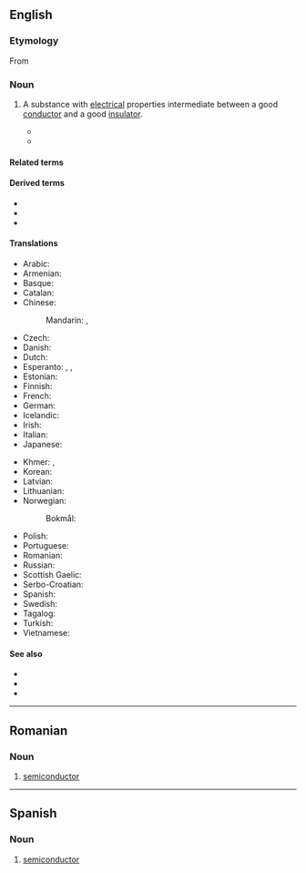 ==English==
{{wikipedia}}

===Etymology===
From {{prefix|semi|conductor|lang=en}}

===Noun===
{{en-noun}}

# {{lb|en|physics}} A substance with [[electrical]] properties intermediate between a good [[conductor]] and a good [[insulator]].
#* {{quote-book|title=Natural Philosophy for General Readers and Young Persons|page=422|author=Adolphe Ganot|year=1876|passage=In this sense we are to understand the following table in which bodies are classed as ''conductors'', '''''semiconductors''''', and ''nonconductors''; those bodies being conveniently designated as conductors which, when applied to an electroscope charged with either kind of electricity discharge it almost instantaneously; '''semiconductors''' being those which discharge it in a short but measurable time, a few seconds, for instance; while nonconductors effect no discharge even, in the course of a minute.}}
#* {{quote-book|title=A System of Physiologic Therapeutics: Electrotherapy|author=George W. Jacoby|year=1901|passage=The following table of conductors may therefore be used in inverse order as a table of resistances, the good conductors being bodies of slight resistance, the '''semiconductors''' being bodies of great resistance, and the insulators being bodies of so great resistance that they almost effectually oppose the passage of any current.}}

====Related terms====
{{rel3|lang=en|semiconductance|semiconducting|semiconduction|semiconductive|semiconductivity}}

====Derived terms====
* {{l|en|intrinsic semiconductor}}
* {{l|en|semiconductor heterostructure}}
* {{l|en|semiconductor memory}}

====Translations====
{{trans-top|substance with electrical properties between conductor and insulator}}
* Arabic: {{t|ar|شَبَه مُوَصِّل|m}}
* Armenian: {{t+|hy|կիսահաղորդիչ}}
* Basque: {{t|eu|erdieroale}}
* Catalan: {{t|ca|semiconductor|m}}
* Chinese:
*: Mandarin: {{t+|cmn|半導體|sc=Hani}}, {{t+|cmn|半导体|tr=bàndǎotǐ|sc=Hani}}
* Czech: {{t|cs|polovodič|m}}
* Danish: {{t+|da|halvleder|c}}
* Dutch: {{t+|nl|halfgeleider|m}}
* Esperanto: {{t|eo|duonkonduktaĵo}}, {{t|eo|semikonduktaĵo}}, {{t|eo|duonkonduktanto}}
* Estonian: {{t+|et|pooljuht}}
* Finnish: {{t+|fi|puolijohde}}
* French: {{t+|fr|semiconducteur|m}}
* German: {{t+|de|Halbleiter|m}}
* Icelandic: {{t|is|hálfleiðari|m}}
* Irish: {{t|ga|leathsheoltóir|m}}
* Italian: {{t+|it|semiconduttore|m}}
* Japanese: {{t+|ja|半導体|tr=はんどうたい, handōtai}}
{{trans-mid}}
* Khmer: {{t|km|អង្គធាតុកន្លះចម្លង|tr=ang theat kan las chom long|sc=Khmr}}, {{t|km|សឺមីកុងឌុចទ័រ|tr=ser mi kong duch ter|sc=Khmr}}
* Korean: {{t+|ko|반도체}}
* Latvian: {{t|lv|pusvadītājs|m}}
* Lithuanian: {{t|lt|puslaidininkis|m}}
* Norwegian:
*: Bokmål: {{t|nb|halvleder|m}}
* Polish: {{t+|pl|półprzewodnik|m}}
* Portuguese: {{t+|pt|semicondutor|m}}
* Romanian: {{t+|ro|semiconductor|n}}
* Russian: {{t+|ru|полупроводни́к|m}}
* Scottish Gaelic: {{t|gd|fo-ghiùlanair|m}}
* Serbo-Croatian: {{t+|sh|poluvòdīč|m}}
* Spanish: {{t+|es|semiconductor|m}}
* Swedish: {{t+|sv|halvledare|c}}
* Tagalog: {{t|tl|malasaluyan}}
* Turkish: {{t+|tr|yarı iletken}}
* Vietnamese: {{t|vi|chất bán dẫn}}
{{trans-bottom}}

====See also====
* {{l|en|germanium}}
* {{l|en|silicium}}
* {{l|en|silicon}}

----

==Romanian==

===Noun===
{{ro-noun|n|semiconductoare}}

# {{lb|ro|physics}} [[#English|semiconductor]]

----

==Spanish==

===Noun===
{{es-noun|m|semiconductores}}

# {{lb|es|physics}} [[#English|semiconductor]]
